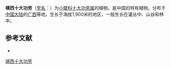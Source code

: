 {{Speciesbox
| name = 靖西十大功劳
| status = 
| status_system = 
| image =
| genus = Mahonia
| species = subimbricata
| authority = W. Y. Chun et F. Chun
}}

'''靖西十大功劳'''（[[学名|学名]]：{{lang|la|''Mahonia subimbricata''}}）为[[小檗科|小檗科]][[十大功劳属|十大功劳属]]的植物，是中国的特有植物。分布于[[中国大陆|中国大陆]]的[[广西|广西]]等地，生长于海拔1,900米的地区，一般生长在灌丛中、山谷和林中。

== 参考文献 ==
<div class="references-small">
* {{FRPS|靖西十大功劳}}
</div>
{{Taxonbar|from=Q15225898}}

[[Category:十大功劳属|靖西十大功劳]]


{{植物小作品}}